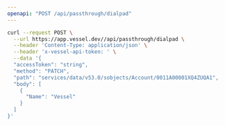```yaml
---
openapi: "POST /api/passthrough/dialpad"
---
```


<RequestExample>

```bash Request
curl --request POST \
  --url https://app.vessel.dev//api/passthrough/dialpad \
  --header 'Content-Type: application/json' \
  --header 'x-vessel-api-token: ' \
  --data '{
  "accessToken": "string",
  "method": "PATCH",
  "path": "services/data/v53.0/sobjects/Account/0011A00001XQ4ZUQA1",
  "body": [
    {
      "Name": "Vessel"
    }
  ]
}'
```

</RequestExample>


      